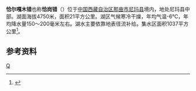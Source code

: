 {{ViewTibetanScript}}
{{Infobox_lake
 |湖泊名稱 =恰尔嘎木错
 |湖泊照片 = 
 |湖泊照片標題 = 
 |測深圖 =
 |測深圖標題 =
 |湖泊所在地 = [[中国|中国]][[西藏|西藏]]
 |座標 = {{coord |33|14|N|88|24|E|display=inline,title|scale:500000_type:waterbody_region:CN}}
 |湖泊類別 = [[咸水湖|咸水湖]]
 |流入 =[[齐陇乌如河|齐陇乌如河]]等
 |流出 = 
 |集水區面積 =1037平方公里
 |集水區國家 =
 |湖泊長度 =8公里
 |湖泊闊度 = 最大4.1公里<br />平均2.63公里
 |湖泊面積 =21平方公里
 |平均深度 = 
 |最深深度 = 
 |水體體積 = 
 |湖水停留時間 =
 |湖岸線長度 =
 |海拔高度 = 4750米
 |湖中島嶼 =
 |湖邊城鎮 =[[嘎措乡|嘎措乡]]
}}
{{Location map
 |China Tibet
 |mark=<!--dot-->Blue pog.svg
 |lat_deg=33|lat_min=14|lat_sec =
 |lon_deg=88|lon_min=24|lon_sec =
 |caption=恰尔嘎木错在[[西藏|西藏]]的位置。
 |position=right
 |width=350
 |float=right
}}
'''恰尔嘎木错'''也称'''恰岗错'''（{{bo|z=ཇ་སྒམ་མཚོ།|w=ja sgam mtsho|t=Jagam Tso}}）位于[[中国|中国]][[西藏自治区|西藏自治区]][[那曲市|那曲市]][[尼玛县|尼玛县]]境内，地处尼玛县中部。湖面海拔4750米，面积21平方公里。湖区气候寒冷干燥，年均气温-6℃，年均降水量150～200毫米左右。湖水主要依靠地表径流补给。集水区面积1037平方公里<ref>{{cite book zh |author=王苏民 窦鸿身 |title=中国湖泊志 |format=M |edition=1 |location=北京 |publisher=科学出版社 |date=1998|pages=455|id= ISBN 7-03-006706-1}}</ref>。
==参考资料==
{{reflist}}

[[Category:尼玛县湖泊|Q]]